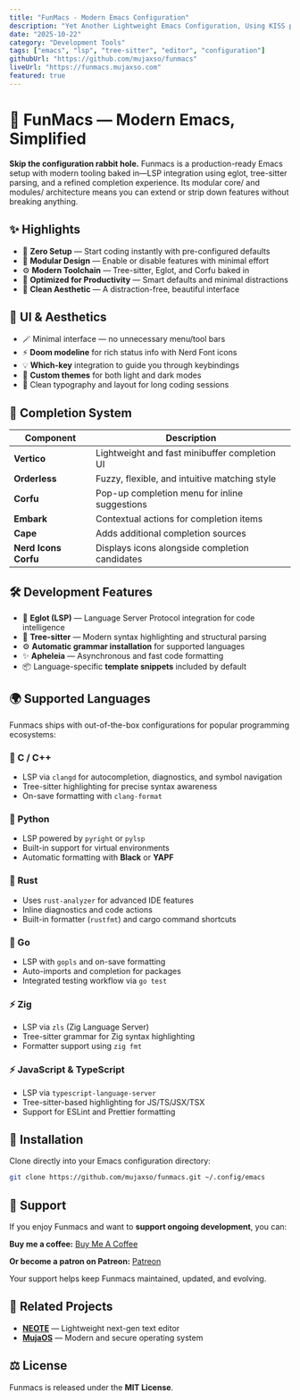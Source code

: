 ```yaml
---
title: "FunMacs - Modern Emacs Configuration"
description: "Yet Another Lightweight Emacs Configuration, Using KISS philosophy"
date: "2025-10-22"
category: "Development Tools"
tags: ["emacs", "lsp", "tree-sitter", "editor", "configuration"]
githubUrl: "https://github.com/mujaxso/funmacs"
liveUrl: "https://funmacs.mujaxso.com"
featured: true
---
```


# 🧠 FunMacs — Modern Emacs, Simplified

**Skip the configuration rabbit hole.** Funmacs is a production-ready Emacs setup with modern tooling baked in—LSP integration using eglot, tree-sitter parsing, and a refined completion experience. Its modular core/ and modules/ architecture means you can extend or strip down features without breaking anything.

## ✨ Highlights

- 🚀 **Zero Setup** — Start coding instantly with pre-configured defaults
- 🧩 **Modular Design** — Enable or disable features with minimal effort
- ⚙️ **Modern Toolchain** — Tree-sitter, Eglot, and Corfu baked in
- 🎯 **Optimized for Productivity** — Smart defaults and minimal distractions
- 🧘 **Clean Aesthetic** — A distraction-free, beautiful interface

## 🎨 UI & Aesthetics

- 🪄 Minimal interface — no unnecessary menu/tool bars
- ⚡ **Doom modeline** for rich status info with Nerd Font icons
- 💡 **Which-key** integration to guide you through keybindings
- 🎨 **Custom themes** for both light and dark modes
- 🧘 Clean typography and layout for long coding sessions

## 🧠 Completion System

| Component | Description |
|-----------|-------------|
| **Vertico** | Lightweight and fast minibuffer completion UI |
| **Orderless** | Fuzzy, flexible, and intuitive matching style |
| **Corfu** | Pop-up completion menu for inline suggestions |
| **Embark** | Contextual actions for completion items |
| **Cape** | Adds additional completion sources |
| **Nerd Icons Corfu** | Displays icons alongside completion candidates |

## 🛠 Development Features

- 🧰 **Eglot (LSP)** — Language Server Protocol integration for code intelligence
- 🌳 **Tree-sitter** — Modern syntax highlighting and structural parsing
- ⚙️ **Automatic grammar installation** for supported languages
- ✨ **Apheleia** — Asynchronous and fast code formatting
- 📦 Language-specific **template snippets** included by default

## 🌍 Supported Languages

Funmacs ships with out-of-the-box configurations for popular programming ecosystems:

### 🧱 C / C++
- LSP via `clangd` for autocompletion, diagnostics, and symbol navigation
- Tree-sitter highlighting for precise syntax awareness
- On-save formatting with `clang-format`

### 🐍 Python
- LSP powered by `pyright` or `pylsp`
- Built-in support for virtual environments
- Automatic formatting with **Black** or **YAPF**

### 🦀 Rust
- Uses `rust-analyzer` for advanced IDE features
- Inline diagnostics and code actions
- Built-in formatter (`rustfmt`) and cargo command shortcuts

### 🐹 Go
- LSP with `gopls` and on-save formatting
- Auto-imports and completion for packages
- Integrated testing workflow via `go test`

### ⚡ Zig
- LSP via `zls` (Zig Language Server)
- Tree-sitter grammar for Zig syntax highlighting
- Formatter support using `zig fmt`

### ⚡ JavaScript & TypeScript
- LSP via `typescript-language-server`
- Tree-sitter-based highlighting for JS/TS/JSX/TSX
- Support for ESLint and Prettier formatting

## 🚀 Installation

Clone directly into your Emacs configuration directory:

```bash
git clone https://github.com/mujaxso/funmacs.git ~/.config/emacs
```

## 💖 Support

If you enjoy Funmacs and want to **support ongoing development**, you can:

**Buy me a coffee:** [Buy Me A Coffee](https://buymeacoffee.com/mujaxso)

**Or become a patron on Patreon:** [Patreon](https://patreon.com/mujaxso)

Your support helps keep Funmacs maintained, updated, and evolving.

## 🔗 Related Projects

- [**NEOTE**](https://github.com/mujaxso/neote) — Lightweight next-gen text editor
- [**MujaOS**](https://github.com/mujaxso/mujaos) — Modern and secure operating system

## ⚖️ License

Funmacs is released under the **MIT License**.
